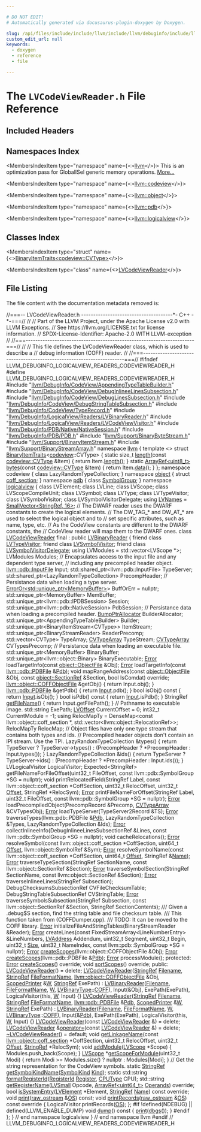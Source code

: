 ```yaml
---

# DO NOT EDIT!
# Automatically generated via docusaurus-plugin-doxygen by Doxygen.

slug: /api/files/include/include/llvm/include/llvm/debuginfo/include/llvm/debuginfo/logicalview/include/llvm/debuginfo/logicalview/readers/lvcodeviewreader-h
custom_edit_url: null
keywords:
  - doxygen
  - reference
  - file

---
```





# The `LVCodeViewReader.h` File Reference

<DoxygenPage pluginConfig={pluginConfig}>



## Included Headers

<IncludesList>
<IncludesListItem
  filePath="llvm/DebugInfo/CodeView/AppendingTypeTableBuilder.h"
  permalink="/docs/api/files/include/include/llvm/include/llvm/debuginfo/include/llvm/debuginfo/codeview/appendingtypetablebuilder-h"
  isLocal="true" />
<IncludesListItem
  filePath="llvm/DebugInfo/CodeView/DebugInlineeLinesSubsection.h"
  permalink="/docs/api/files/include/include/llvm/include/llvm/debuginfo/include/llvm/debuginfo/codeview/debuginlineelinessubsection-h"
  isLocal="true" />
<IncludesListItem
  filePath="llvm/DebugInfo/CodeView/DebugLinesSubsection.h"
  permalink="/docs/api/files/include/include/llvm/include/llvm/debuginfo/include/llvm/debuginfo/codeview/debuglinessubsection-h"
  isLocal="true" />
<IncludesListItem
  filePath="llvm/DebugInfo/CodeView/DebugStringTableSubsection.h"
  permalink="/docs/api/files/include/include/llvm/include/llvm/debuginfo/include/llvm/debuginfo/codeview/debugstringtablesubsection-h"
  isLocal="true" />
<IncludesListItem
  filePath="llvm/DebugInfo/CodeView/TypeRecord.h"
  permalink="/docs/api/files/include/include/llvm/include/llvm/debuginfo/include/llvm/debuginfo/codeview/typerecord-h"
  isLocal="true" />
<IncludesListItem
  filePath="llvm/DebugInfo/LogicalView/Readers/LVBinaryReader.h"
  permalink="/docs/api/files/include/include/llvm/include/llvm/debuginfo/include/llvm/debuginfo/logicalview/include/llvm/debuginfo/logicalview/readers/lvbinaryreader-h"
  isLocal="true" />
<IncludesListItem
  filePath="llvm/DebugInfo/LogicalView/Readers/LVCodeViewVisitor.h"
  permalink="/docs/api/files/include/include/llvm/include/llvm/debuginfo/include/llvm/debuginfo/logicalview/include/llvm/debuginfo/logicalview/readers/lvcodeviewvisitor-h"
  isLocal="true" />
<IncludesListItem
  filePath="llvm/DebugInfo/PDB/Native/NativeSession.h"
  permalink="/docs/api/files/include/include/llvm/include/llvm/debuginfo/include/llvm/debuginfo/pdb/include/llvm/debuginfo/pdb/native/nativesession-h"
  isLocal="true" />
<IncludesListItem
  filePath="llvm/DebugInfo/PDB/PDB.h"
  permalink="/docs/api/files/include/include/llvm/include/llvm/debuginfo/include/llvm/debuginfo/pdb/pdb-h"
  isLocal="true" />
<IncludesListItem
  filePath="llvm/Support/BinaryByteStream.h"
  permalink="/docs/api/files/include/include/llvm/include/llvm/support/binarybytestream-h"
  isLocal="true" />
<IncludesListItem
  filePath="llvm/Support/BinaryItemStream.h"
  permalink="/docs/api/files/include/include/llvm/include/llvm/support/binaryitemstream-h"
  isLocal="true" />
<IncludesListItem
  filePath="llvm/Support/BinaryStreamArray.h"
  permalink="/docs/api/files/include/include/llvm/include/llvm/support/binarystreamarray-h"
  isLocal="true" />
</IncludesList>

## Namespaces Index

<MembersIndex>

<MembersIndexItem
  type="namespace"
  name={<><a href="/docs/api/namespaces/llvm">llvm</a></>}>
This is an optimization pass for GlobalISel generic memory operations. <a href="/docs/api/namespaces/llvm/#details">More...</a>
</MembersIndexItem>

<MembersIndexItem
  type="namespace"
  name={<><a href="/docs/api/namespaces/llvm/codeview">llvm::codeview</a></>}>
</MembersIndexItem>

<MembersIndexItem
  type="namespace"
  name={<><a href="/docs/api/namespaces/llvm/object">llvm::object</a></>}>
</MembersIndexItem>

<MembersIndexItem
  type="namespace"
  name={<><a href="/docs/api/namespaces/llvm/pdb">llvm::pdb</a></>}>
</MembersIndexItem>

<MembersIndexItem
  type="namespace"
  name={<><a href="/docs/api/namespaces/llvm/logicalview">llvm::logicalview</a></>}>
</MembersIndexItem>

</MembersIndex>

## Classes Index

<MembersIndex>

<MembersIndexItem
  type="struct"
  name={<><a href="/docs/api/structs/llvm/binaryitemtraits-f4d38101d84063f5b9778260a2f72c51">BinaryItemTraits&lt;codeview::CVType&gt;</a></>}>
</MembersIndexItem>

<MembersIndexItem
  type="class"
  name={<><a href="/docs/api/classes/llvm/logicalview/lvcodeviewreader">LVCodeViewReader</a></>}>
</MembersIndexItem>

</MembersIndex>


## File Listing

The file content with the documentation metadata removed is:

<ProgramListing>

<Link id="l00001" /><CodeLine lineNumber="1"><Highlight kind="comment">//===-- LVCodeViewReader.h --------------------------------------&#42;- C++ -&#42;-===//</Highlight><Highlight kind="normal"></Highlight></CodeLine>
<Link id="l00002" /><CodeLine lineNumber="2"><Highlight kind="normal"></Highlight><Highlight kind="comment">//</Highlight><Highlight kind="normal"></Highlight></CodeLine>
<Link id="l00003" /><CodeLine lineNumber="3"><Highlight kind="normal"></Highlight><Highlight kind="comment">// Part of the LLVM Project, under the Apache License v2.0 with LLVM Exceptions.</Highlight><Highlight kind="normal"></Highlight></CodeLine>
<Link id="l00004" /><CodeLine lineNumber="4"><Highlight kind="normal"></Highlight><Highlight kind="comment">// See https://llvm.org/LICENSE.txt for license information.</Highlight><Highlight kind="normal"></Highlight></CodeLine>
<Link id="l00005" /><CodeLine lineNumber="5"><Highlight kind="normal"></Highlight><Highlight kind="comment">// SPDX-License-Identifier: Apache-2.0 WITH LLVM-exception</Highlight><Highlight kind="normal"></Highlight></CodeLine>
<Link id="l00006" /><CodeLine lineNumber="6"><Highlight kind="normal"></Highlight><Highlight kind="comment">//</Highlight><Highlight kind="normal"></Highlight></CodeLine>
<Link id="l00007" /><CodeLine lineNumber="7"><Highlight kind="normal"></Highlight><Highlight kind="comment">//===----------------------------------------------------------------------===//</Highlight><Highlight kind="normal"></Highlight></CodeLine>
<Link id="l00008" /><CodeLine lineNumber="8"><Highlight kind="normal"></Highlight><Highlight kind="comment">//</Highlight><Highlight kind="normal"></Highlight></CodeLine>
<Link id="l00009" /><CodeLine lineNumber="9"><Highlight kind="normal"></Highlight><Highlight kind="comment">// This file defines the LVCodeViewReader class, which is used to describe a</Highlight><Highlight kind="normal"></Highlight></CodeLine>
<Link id="l00010" /><CodeLine lineNumber="10"><Highlight kind="normal"></Highlight><Highlight kind="comment">// debug information (COFF) reader.</Highlight><Highlight kind="normal"></Highlight></CodeLine>
<Link id="l00011" /><CodeLine lineNumber="11"><Highlight kind="normal"></Highlight><Highlight kind="comment">//</Highlight><Highlight kind="normal"></Highlight></CodeLine>
<Link id="l00012" /><CodeLine lineNumber="12"><Highlight kind="normal"></Highlight><Highlight kind="comment">//===----------------------------------------------------------------------===//</Highlight><Highlight kind="normal"></Highlight></CodeLine>
<Link id="l00013" /><CodeLine lineNumber="13"><Highlight kind="normal"></Highlight></CodeLine>
<Link id="l00014" /><CodeLine lineNumber="14"><Highlight kind="normal"></Highlight><Highlight kind="preprocessor">#ifndef LLVM&#95;DEBUGINFO&#95;LOGICALVIEW&#95;READERS&#95;CODEVIEWREADER&#95;H</Highlight><Highlight kind="normal"></Highlight></CodeLine>
<Link id="l00015" /><CodeLine lineNumber="15"><Highlight kind="normal"></Highlight><Highlight kind="preprocessor">#define LLVM&#95;DEBUGINFO&#95;LOGICALVIEW&#95;READERS&#95;CODEVIEWREADER&#95;H</Highlight><Highlight kind="normal"></Highlight></CodeLine>
<Link id="l00016" /><CodeLine lineNumber="16"><Highlight kind="normal"></Highlight></CodeLine>
<Link id="l00017" /><CodeLine lineNumber="17"><Highlight kind="normal"></Highlight><Highlight kind="preprocessor">#include &quot;<a href="/docs/api/files/include/include/llvm/include/llvm/debuginfo/include/llvm/debuginfo/codeview/appendingtypetablebuilder-h">llvm/DebugInfo/CodeView/AppendingTypeTableBuilder.h</a>&quot;</Highlight><Highlight kind="normal"></Highlight></CodeLine>
<Link id="l00018" /><CodeLine lineNumber="18"><Highlight kind="normal"></Highlight><Highlight kind="preprocessor">#include &quot;<a href="/docs/api/files/include/include/llvm/include/llvm/debuginfo/include/llvm/debuginfo/codeview/debuginlineelinessubsection-h">llvm/DebugInfo/CodeView/DebugInlineeLinesSubsection.h</a>&quot;</Highlight><Highlight kind="normal"></Highlight></CodeLine>
<Link id="l00019" /><CodeLine lineNumber="19"><Highlight kind="normal"></Highlight><Highlight kind="preprocessor">#include &quot;<a href="/docs/api/files/include/include/llvm/include/llvm/debuginfo/include/llvm/debuginfo/codeview/debuglinessubsection-h">llvm/DebugInfo/CodeView/DebugLinesSubsection.h</a>&quot;</Highlight><Highlight kind="normal"></Highlight></CodeLine>
<Link id="l00020" /><CodeLine lineNumber="20"><Highlight kind="normal"></Highlight><Highlight kind="preprocessor">#include &quot;<a href="/docs/api/files/include/include/llvm/include/llvm/debuginfo/include/llvm/debuginfo/codeview/debugstringtablesubsection-h">llvm/DebugInfo/CodeView/DebugStringTableSubsection.h</a>&quot;</Highlight><Highlight kind="normal"></Highlight></CodeLine>
<Link id="l00021" /><CodeLine lineNumber="21"><Highlight kind="normal"></Highlight><Highlight kind="preprocessor">#include &quot;<a href="/docs/api/files/include/include/llvm/include/llvm/debuginfo/include/llvm/debuginfo/codeview/typerecord-h">llvm/DebugInfo/CodeView/TypeRecord.h</a>&quot;</Highlight><Highlight kind="normal"></Highlight></CodeLine>
<Link id="l00022" /><CodeLine lineNumber="22"><Highlight kind="normal"></Highlight><Highlight kind="preprocessor">#include &quot;<a href="/docs/api/files/include/include/llvm/include/llvm/debuginfo/include/llvm/debuginfo/logicalview/include/llvm/debuginfo/logicalview/readers/lvbinaryreader-h">llvm/DebugInfo/LogicalView/Readers/LVBinaryReader.h</a>&quot;</Highlight><Highlight kind="normal"></Highlight></CodeLine>
<Link id="l00023" /><CodeLine lineNumber="23"><Highlight kind="normal"></Highlight><Highlight kind="preprocessor">#include &quot;<a href="/docs/api/files/include/include/llvm/include/llvm/debuginfo/include/llvm/debuginfo/logicalview/include/llvm/debuginfo/logicalview/readers/lvcodeviewvisitor-h">llvm/DebugInfo/LogicalView/Readers/LVCodeViewVisitor.h</a>&quot;</Highlight><Highlight kind="normal"></Highlight></CodeLine>
<Link id="l00024" /><CodeLine lineNumber="24"><Highlight kind="normal"></Highlight><Highlight kind="preprocessor">#include &quot;<a href="/docs/api/files/include/include/llvm/include/llvm/debuginfo/include/llvm/debuginfo/pdb/include/llvm/debuginfo/pdb/native/nativesession-h">llvm/DebugInfo/PDB/Native/NativeSession.h</a>&quot;</Highlight><Highlight kind="normal"></Highlight></CodeLine>
<Link id="l00025" /><CodeLine lineNumber="25"><Highlight kind="normal"></Highlight><Highlight kind="preprocessor">#include &quot;<a href="/docs/api/files/include/include/llvm/include/llvm/debuginfo/include/llvm/debuginfo/pdb/pdb-h">llvm/DebugInfo/PDB/PDB.h</a>&quot;</Highlight><Highlight kind="normal"></Highlight></CodeLine>
<Link id="l00026" /><CodeLine lineNumber="26"><Highlight kind="normal"></Highlight><Highlight kind="preprocessor">#include &quot;<a href="/docs/api/files/include/include/llvm/include/llvm/support/binarybytestream-h">llvm/Support/BinaryByteStream.h</a>&quot;</Highlight><Highlight kind="normal"></Highlight></CodeLine>
<Link id="l00027" /><CodeLine lineNumber="27"><Highlight kind="normal"></Highlight><Highlight kind="preprocessor">#include &quot;<a href="/docs/api/files/include/include/llvm/include/llvm/support/binaryitemstream-h">llvm/Support/BinaryItemStream.h</a>&quot;</Highlight><Highlight kind="normal"></Highlight></CodeLine>
<Link id="l00028" /><CodeLine lineNumber="28"><Highlight kind="normal"></Highlight><Highlight kind="preprocessor">#include &quot;<a href="/docs/api/files/include/include/llvm/include/llvm/support/binarystreamarray-h">llvm/Support/BinaryStreamArray.h</a>&quot;</Highlight><Highlight kind="normal"></Highlight></CodeLine>
<Link id="l00029" /><CodeLine lineNumber="29"><Highlight kind="normal"></Highlight></CodeLine>
<Link id="l00030" /><CodeLine lineNumber="30"><Highlight kind="normal"></Highlight><Highlight kind="keyword">namespace </Highlight><Highlight kind="normal"><a href="/docs/api/namespaces/llvm">llvm</a> &#123;</Highlight></CodeLine>
<Link id="l00031" /><CodeLine lineNumber="31" lineLink="/docs/api/structs/llvm/binaryitemtraits-f4d38101d84063f5b9778260a2f72c51"><Highlight kind="normal"></Highlight><Highlight kind="keyword">template</Highlight><Highlight kind="normal"> &lt;&gt; </Highlight><Highlight kind="keyword">struct </Highlight><Highlight kind="normal"><a href="/docs/api/structs/llvm/binaryitemtraits">BinaryItemTraits</a>&lt;<a href="/docs/api/namespaces/llvm/codeview">codeview</a>::CVType&gt; &#123;</Highlight></CodeLine>
<Link id="l00032" /><CodeLine lineNumber="32" lineLink="/docs/api/structs/llvm/binaryitemtraits-f4d38101d84063f5b9778260a2f72c51/#a0e6dd3641fdd0270f27a23afaa978e2e"><Highlight kind="normal">  </Highlight><Highlight kind="keyword">static</Highlight><Highlight kind="normal"> </Highlight><Highlight kind="keywordtype">size&#95;t</Highlight><Highlight kind="normal"> <a href="/docs/api/structs/llvm/binaryitemtraits-f4d38101d84063f5b9778260a2f72c51/#a0e6dd3641fdd0270f27a23afaa978e2e">length</a>(</Highlight><Highlight kind="keyword">const</Highlight><Highlight kind="normal"> <a href="/docs/api/namespaces/llvm/codeview/#a238eda31f74c0f0f3224f71b50b7d165">codeview::CVType</a> &amp;Item) &#123; </Highlight><Highlight kind="keywordflow">return</Highlight><Highlight kind="normal"> Item.<a href="/docs/api/classes/llvm/codeview/cvrecord/#ad2287d2f898bae38b5295534990e6856">length</a>(); &#125;</Highlight></CodeLine>
<Link id="l00033" /><CodeLine lineNumber="33" lineLink="/docs/api/structs/llvm/binaryitemtraits-f4d38101d84063f5b9778260a2f72c51/#aeb1f51e600c24ddc5dcab63bae1e2ae6"><Highlight kind="normal">  </Highlight><Highlight kind="keyword">static</Highlight><Highlight kind="normal"> <a href="/docs/api/classes/llvm/arrayref">ArrayRef&lt;uint8&#95;t&gt;</a> <a href="/docs/api/structs/llvm/binaryitemtraits-f4d38101d84063f5b9778260a2f72c51/#aeb1f51e600c24ddc5dcab63bae1e2ae6">bytes</a>(</Highlight><Highlight kind="keyword">const</Highlight><Highlight kind="normal"> <a href="/docs/api/namespaces/llvm/codeview/#a238eda31f74c0f0f3224f71b50b7d165">codeview::CVType</a> &amp;Item) &#123;</Highlight></CodeLine>
<Link id="l00034" /><CodeLine lineNumber="34"><Highlight kind="normal">    </Highlight><Highlight kind="keywordflow">return</Highlight><Highlight kind="normal"> Item.<a href="/docs/api/classes/llvm/codeview/cvrecord/#aa5ac0ccd261c6bd6e07e1b288952fe33">data</a>();</Highlight></CodeLine>
<Link id="l00035" /><CodeLine lineNumber="35"><Highlight kind="normal">  &#125;</Highlight></CodeLine>
<Link id="l00036" /><CodeLine lineNumber="36"><Highlight kind="normal">&#125;;</Highlight></CodeLine>
<Link id="l00037" /><CodeLine lineNumber="37"><Highlight kind="normal"></Highlight></CodeLine>
<Link id="l00038" /><CodeLine lineNumber="38"><Highlight kind="normal"></Highlight><Highlight kind="keyword">namespace </Highlight><Highlight kind="normal">codeview &#123;</Highlight></CodeLine>
<Link id="l00039" /><CodeLine lineNumber="39"><Highlight kind="normal"></Highlight><Highlight kind="keyword">class </Highlight><Highlight kind="normal">LazyRandomTypeCollection;</Highlight></CodeLine>
<Link id="l00040" /><CodeLine lineNumber="40"><Highlight kind="normal">&#125;</Highlight></CodeLine>
<Link id="l00041" /><CodeLine lineNumber="41"><Highlight kind="normal"></Highlight><Highlight kind="keyword">namespace </Highlight><Highlight kind="normal"><a href="/docs/api/namespaces/llvm/object">object</a> &#123;</Highlight></CodeLine>
<Link id="l00042" /><CodeLine lineNumber="42"><Highlight kind="normal"></Highlight><Highlight kind="keyword">struct </Highlight><Highlight kind="normal"><a href="/docs/api/structs/llvm/object/coff-section">coff&#95;section</a>;</Highlight></CodeLine>
<Link id="l00043" /><CodeLine lineNumber="43"><Highlight kind="normal">&#125;</Highlight></CodeLine>
<Link id="l00044" /><CodeLine lineNumber="44" lineLink="/docs/api/namespaces/llvm/pdb"><Highlight kind="normal"></Highlight><Highlight kind="keyword">namespace </Highlight><Highlight kind="normal"><a href="/docs/api/namespaces/llvm/pdb">pdb</a> &#123;</Highlight></CodeLine>
<Link id="l00045" /><CodeLine lineNumber="45"><Highlight kind="normal"></Highlight><Highlight kind="keyword">class </Highlight><Highlight kind="normal"><a href="/docs/api/classes/llvm/pdb/symbolgroup">SymbolGroup</a>;</Highlight></CodeLine>
<Link id="l00046" /><CodeLine lineNumber="46"><Highlight kind="normal">&#125;</Highlight></CodeLine>
<Link id="l00047" /><CodeLine lineNumber="47"><Highlight kind="normal"></Highlight><Highlight kind="keyword">namespace </Highlight><Highlight kind="normal"><a href="/docs/api/namespaces/llvm/logicalview">logicalview</a> &#123;</Highlight></CodeLine>
<Link id="l00048" /><CodeLine lineNumber="48"><Highlight kind="normal"></Highlight></CodeLine>
<Link id="l00049" /><CodeLine lineNumber="49"><Highlight kind="normal"></Highlight><Highlight kind="keyword">class </Highlight><Highlight kind="normal">LVElement;</Highlight></CodeLine>
<Link id="l00050" /><CodeLine lineNumber="50"><Highlight kind="normal"></Highlight><Highlight kind="keyword">class </Highlight><Highlight kind="normal">LVLine;</Highlight></CodeLine>
<Link id="l00051" /><CodeLine lineNumber="51"><Highlight kind="normal"></Highlight><Highlight kind="keyword">class </Highlight><Highlight kind="normal">LVScope;</Highlight></CodeLine>
<Link id="l00052" /><CodeLine lineNumber="52"><Highlight kind="normal"></Highlight><Highlight kind="keyword">class </Highlight><Highlight kind="normal">LVScopeCompileUnit;</Highlight></CodeLine>
<Link id="l00053" /><CodeLine lineNumber="53"><Highlight kind="normal"></Highlight><Highlight kind="keyword">class </Highlight><Highlight kind="normal">LVSymbol;</Highlight></CodeLine>
<Link id="l00054" /><CodeLine lineNumber="54"><Highlight kind="normal"></Highlight><Highlight kind="keyword">class </Highlight><Highlight kind="normal">LVType;</Highlight></CodeLine>
<Link id="l00055" /><CodeLine lineNumber="55"><Highlight kind="normal"></Highlight><Highlight kind="keyword">class </Highlight><Highlight kind="normal">LVTypeVisitor;</Highlight></CodeLine>
<Link id="l00056" /><CodeLine lineNumber="56"><Highlight kind="normal"></Highlight><Highlight kind="keyword">class </Highlight><Highlight kind="normal">LVSymbolVisitor;</Highlight></CodeLine>
<Link id="l00057" /><CodeLine lineNumber="57"><Highlight kind="normal"></Highlight><Highlight kind="keyword">class </Highlight><Highlight kind="normal">LVSymbolVisitorDelegate;</Highlight></CodeLine>
<Link id="l00058" /><CodeLine lineNumber="58"><Highlight kind="normal"></Highlight></CodeLine>
<Link id="l00059" /><CodeLine lineNumber="59" lineLink="/docs/api/namespaces/llvm/logicalview/#a68a086feffa8cfe53b31c6e7ec037727"><Highlight kind="normal"></Highlight><Highlight kind="keyword">using </Highlight><Highlight kind="normal"><a href="/docs/api/namespaces/llvm/logicalview/#a68a086feffa8cfe53b31c6e7ec037727">LVNames</a> = <a href="/docs/api/classes/llvm/smallvector">SmallVector&lt;StringRef, 16&gt;</a>;</Highlight></CodeLine>
<Link id="l00060" /><CodeLine lineNumber="60"><Highlight kind="normal"></Highlight></CodeLine>
<Link id="l00061" /><CodeLine lineNumber="61"><Highlight kind="normal"></Highlight><Highlight kind="comment">// The DWARF reader uses the DWARF constants to create the logical elements.</Highlight><Highlight kind="normal"></Highlight></CodeLine>
<Link id="l00062" /><CodeLine lineNumber="62"><Highlight kind="normal"></Highlight><Highlight kind="comment">// The DW&#95;TAG&#95;&#42; and DW&#95;AT&#95;&#42; are used to select the logical object and to</Highlight><Highlight kind="normal"></Highlight></CodeLine>
<Link id="l00063" /><CodeLine lineNumber="63"><Highlight kind="normal"></Highlight><Highlight kind="comment">// set specific attributes, such as name, type, etc.</Highlight><Highlight kind="normal"></Highlight></CodeLine>
<Link id="l00064" /><CodeLine lineNumber="64"><Highlight kind="normal"></Highlight><Highlight kind="comment">// As the CodeView constants are different to the DWARF constants, the</Highlight><Highlight kind="normal"></Highlight></CodeLine>
<Link id="l00065" /><CodeLine lineNumber="65"><Highlight kind="normal"></Highlight><Highlight kind="comment">// CodeView reader will map them to the DWARF ones.</Highlight><Highlight kind="normal"></Highlight></CodeLine>
<Link id="l00066" /><CodeLine lineNumber="66"><Highlight kind="normal"></Highlight></CodeLine>
<Link id="l00067" /><CodeLine lineNumber="67" lineLink="/docs/api/classes/llvm/logicalview/lvcodeviewreader"><Highlight kind="normal"></Highlight><Highlight kind="keyword">class </Highlight><Highlight kind="normal"><a href="/docs/api/classes/llvm/logicalview/lvcodeviewreader/#a23b37c97171aa3bea064f4f767121f75">LVCodeViewReader</a> final : </Highlight><Highlight kind="keyword">public</Highlight><Highlight kind="normal"> <a href="/docs/api/classes/llvm/logicalview/lvbinaryreader/#a77d562b41fb3c6d478f38b73cfa44ab3">LVBinaryReader</a> &#123;</Highlight></CodeLine>
<Link id="l00068" /><CodeLine lineNumber="68" lineLink="/docs/api/classes/llvm/logicalview/lvcodeviewreader/#a709b10becad709f13dc39cc2ce45770a"><Highlight kind="normal">  </Highlight><Highlight kind="keyword">friend</Highlight><Highlight kind="normal"> </Highlight><Highlight kind="keyword">class </Highlight><Highlight kind="normal"><a href="/docs/api/classes/llvm/logicalview/lvcodeviewreader/#a709b10becad709f13dc39cc2ce45770a">LVTypeVisitor</a>;</Highlight></CodeLine>
<Link id="l00069" /><CodeLine lineNumber="69" lineLink="/docs/api/classes/llvm/logicalview/lvcodeviewreader/#abdc853f3c302ada78aac525c62bca387"><Highlight kind="normal">  </Highlight><Highlight kind="keyword">friend</Highlight><Highlight kind="normal"> </Highlight><Highlight kind="keyword">class </Highlight><Highlight kind="normal"><a href="/docs/api/classes/llvm/logicalview/lvcodeviewreader/#abdc853f3c302ada78aac525c62bca387">LVSymbolVisitor</a>;</Highlight></CodeLine>
<Link id="l00070" /><CodeLine lineNumber="70" lineLink="/docs/api/classes/llvm/logicalview/lvcodeviewreader/#ae1c0f7389f62dde9b3a06576fb47b5f6"><Highlight kind="normal">  </Highlight><Highlight kind="keyword">friend</Highlight><Highlight kind="normal"> </Highlight><Highlight kind="keyword">class </Highlight><Highlight kind="normal"><a href="/docs/api/classes/llvm/logicalview/lvcodeviewreader/#ae1c0f7389f62dde9b3a06576fb47b5f6">LVSymbolVisitorDelegate</a>;</Highlight></CodeLine>
<Link id="l00071" /><CodeLine lineNumber="71"><Highlight kind="normal"></Highlight></CodeLine>
<Link id="l00072" /><CodeLine lineNumber="72"><Highlight kind="normal">  </Highlight><Highlight kind="keyword">using </Highlight><Highlight kind="normal">LVModules = std::vector&lt;LVScope &#42;&gt;;</Highlight></CodeLine>
<Link id="l00073" /><CodeLine lineNumber="73"><Highlight kind="normal">  LVModules Modules;</Highlight></CodeLine>
<Link id="l00074" /><CodeLine lineNumber="74"><Highlight kind="normal"></Highlight></CodeLine>
<Link id="l00075" /><CodeLine lineNumber="75"><Highlight kind="normal">  </Highlight><Highlight kind="comment">// Encapsulates access to the input file and any dependent type server,</Highlight><Highlight kind="normal"></Highlight></CodeLine>
<Link id="l00076" /><CodeLine lineNumber="76"><Highlight kind="normal">  </Highlight><Highlight kind="comment">// including any precompiled header object.</Highlight><Highlight kind="normal"></Highlight></CodeLine>
<Link id="l00077" /><CodeLine lineNumber="77"><Highlight kind="normal">  <a href="/docs/api/classes/llvm/pdb/inputfile">llvm::pdb::InputFile</a> Input;</Highlight></CodeLine>
<Link id="l00078" /><CodeLine lineNumber="78"><Highlight kind="normal">  std::shared&#95;ptr&lt;llvm::pdb::InputFile&gt; TypeServer;</Highlight></CodeLine>
<Link id="l00079" /><CodeLine lineNumber="79"><Highlight kind="normal">  std::shared&#95;ptr&lt;LazyRandomTypeCollection&gt; PrecompHeader;</Highlight></CodeLine>
<Link id="l00080" /><CodeLine lineNumber="80"><Highlight kind="normal"></Highlight></CodeLine>
<Link id="l00081" /><CodeLine lineNumber="81"><Highlight kind="normal">  </Highlight><Highlight kind="comment">// Persistance data when loading a type server.</Highlight><Highlight kind="normal"></Highlight></CodeLine>
<Link id="l00082" /><CodeLine lineNumber="82"><Highlight kind="normal">  <a href="/docs/api/classes/llvm/erroror">ErrorOr&lt;std::unique&#95;ptr&lt;MemoryBuffer&gt;</a>&gt; BuffOrErr = </Highlight><Highlight kind="keyword">nullptr</Highlight><Highlight kind="normal">;</Highlight></CodeLine>
<Link id="l00083" /><CodeLine lineNumber="83"><Highlight kind="normal">  std::unique&#95;ptr&lt;MemoryBuffer&gt; MemBuffer;</Highlight></CodeLine>
<Link id="l00084" /><CodeLine lineNumber="84"><Highlight kind="normal">  std::unique&#95;ptr&lt;llvm::pdb::IPDBSession&gt; Session;</Highlight></CodeLine>
<Link id="l00085" /><CodeLine lineNumber="85"><Highlight kind="normal">  std::unique&#95;ptr&lt;llvm::pdb::NativeSession&gt; PdbSession;</Highlight></CodeLine>
<Link id="l00086" /><CodeLine lineNumber="86"><Highlight kind="normal"></Highlight></CodeLine>
<Link id="l00087" /><CodeLine lineNumber="87"><Highlight kind="normal">  </Highlight><Highlight kind="comment">// Persistance data when loading a precompiled header.</Highlight><Highlight kind="normal"></Highlight></CodeLine>
<Link id="l00088" /><CodeLine lineNumber="88"><Highlight kind="normal">  <a href="/docs/api/namespaces/llvm/#a8e612822d4ba7bb36c9c79582a567108">BumpPtrAllocator</a> BuilderAllocator;</Highlight></CodeLine>
<Link id="l00089" /><CodeLine lineNumber="89"><Highlight kind="normal">  std::unique&#95;ptr&lt;AppendingTypeTableBuilder&gt; Builder;</Highlight></CodeLine>
<Link id="l00090" /><CodeLine lineNumber="90"><Highlight kind="normal">  std::unique&#95;ptr&lt;BinaryItemStream&lt;CVType&gt;&gt; ItemStream;</Highlight></CodeLine>
<Link id="l00091" /><CodeLine lineNumber="91"><Highlight kind="normal">  std::unique&#95;ptr&lt;BinaryStreamReader&gt; ReaderPrecomp;</Highlight></CodeLine>
<Link id="l00092" /><CodeLine lineNumber="92"><Highlight kind="normal">  std::vector&lt;CVType&gt; TypeArray;</Highlight></CodeLine>
<Link id="l00093" /><CodeLine lineNumber="93"><Highlight kind="normal">  <a href="/docs/api/namespaces/llvm/codeview/#a3b5a871028c3a00c356376368d4d57d9">CVTypeArray</a> TypeStream;</Highlight></CodeLine>
<Link id="l00094" /><CodeLine lineNumber="94"><Highlight kind="normal">  <a href="/docs/api/namespaces/llvm/codeview/#a3b5a871028c3a00c356376368d4d57d9">CVTypeArray</a> CVTypesPrecomp;</Highlight></CodeLine>
<Link id="l00095" /><CodeLine lineNumber="95"><Highlight kind="normal"></Highlight></CodeLine>
<Link id="l00096" /><CodeLine lineNumber="96"><Highlight kind="normal">  </Highlight><Highlight kind="comment">// Persistance data when loading an executable file.</Highlight><Highlight kind="normal"></Highlight></CodeLine>
<Link id="l00097" /><CodeLine lineNumber="97"><Highlight kind="normal">  std::unique&#95;ptr&lt;MemoryBuffer&gt; BinaryBuffer;</Highlight></CodeLine>
<Link id="l00098" /><CodeLine lineNumber="98"><Highlight kind="normal">  std::unique&#95;ptr&lt;llvm::object::Binary&gt; BinaryExecutable;</Highlight></CodeLine>
<Link id="l00099" /><CodeLine lineNumber="99"><Highlight kind="normal"></Highlight></CodeLine>
<Link id="l00100" /><CodeLine lineNumber="100"><Highlight kind="normal">  <a href="/docs/api/classes/llvm/error">Error</a> loadTargetInfo(</Highlight><Highlight kind="keyword">const</Highlight><Highlight kind="normal"> <a href="/docs/api/classes/llvm/object/objectfile">object::ObjectFile</a> &amp;Obj);</Highlight></CodeLine>
<Link id="l00101" /><CodeLine lineNumber="101"><Highlight kind="normal">  <a href="/docs/api/classes/llvm/error">Error</a> loadTargetInfo(</Highlight><Highlight kind="keyword">const</Highlight><Highlight kind="normal"> <a href="/docs/api/classes/llvm/pdb/pdbfile">llvm::pdb::PDBFile</a> &amp;<a href="/docs/api/namespaces/llvm/codeview/#af483a6f5695bfa37be36c56ad2f175b6ab693cea68a050d89a00c376652df1c5e">Pdb</a>);</Highlight></CodeLine>
<Link id="l00102" /><CodeLine lineNumber="102"><Highlight kind="normal"></Highlight></CodeLine>
<Link id="l00103" /><CodeLine lineNumber="103"><Highlight kind="normal">  </Highlight><Highlight kind="keywordtype">void</Highlight><Highlight kind="normal"> mapRangeAddress(</Highlight><Highlight kind="keyword">const</Highlight><Highlight kind="normal"> <a href="/docs/api/classes/llvm/object/objectfile">object::ObjectFile</a> &amp;Obj,</Highlight></CodeLine>
<Link id="l00104" /><CodeLine lineNumber="104"><Highlight kind="normal">                       </Highlight><Highlight kind="keyword">const</Highlight><Highlight kind="normal"> <a href="/docs/api/classes/llvm/object/sectionref">object::SectionRef</a> &amp;Section,</Highlight></CodeLine>
<Link id="l00105" /><CodeLine lineNumber="105"><Highlight kind="normal">                       </Highlight><Highlight kind="keywordtype">bool</Highlight><Highlight kind="normal"> IsComdat) </Highlight><Highlight kind="keyword">override</Highlight><Highlight kind="normal">;</Highlight></CodeLine>
<Link id="l00106" /><CodeLine lineNumber="106"><Highlight kind="normal"></Highlight></CodeLine>
<Link id="l00107" /><CodeLine lineNumber="107"><Highlight kind="normal">  <a href="/docs/api/classes/llvm/object/coffobjectfile">llvm::object::COFFObjectFile</a> &amp;getObj() &#123; </Highlight><Highlight kind="keywordflow">return</Highlight><Highlight kind="normal"> Input.obj(); &#125;</Highlight></CodeLine>
<Link id="l00108" /><CodeLine lineNumber="108"><Highlight kind="normal">  <a href="/docs/api/classes/llvm/pdb/pdbfile">llvm::pdb::PDBFile</a> &amp;getPdb() &#123; </Highlight><Highlight kind="keywordflow">return</Highlight><Highlight kind="normal"> <a href="/docs/api/classes/input">Input</a>.pdb(); &#125;</Highlight></CodeLine>
<Link id="l00109" /><CodeLine lineNumber="109"><Highlight kind="normal">  </Highlight><Highlight kind="keywordtype">bool</Highlight><Highlight kind="normal"> isObj()</Highlight><Highlight kind="keyword"> const </Highlight><Highlight kind="normal">&#123; </Highlight><Highlight kind="keywordflow">return</Highlight><Highlight kind="normal"> <a href="/docs/api/classes/input">Input</a>.isObj(); &#125;</Highlight></CodeLine>
<Link id="l00110" /><CodeLine lineNumber="110"><Highlight kind="normal">  </Highlight><Highlight kind="keywordtype">bool</Highlight><Highlight kind="normal"> isPdb()</Highlight><Highlight kind="keyword"> const </Highlight><Highlight kind="normal">&#123; </Highlight><Highlight kind="keywordflow">return</Highlight><Highlight kind="normal"> <a href="/docs/api/classes/input">Input</a>.isPdb(); &#125;</Highlight></CodeLine>
<Link id="l00111" /><CodeLine lineNumber="111"><Highlight kind="normal">  StringRef <a href="/docs/api/files/lib/lib/objectyaml/codeviewyamldebugsections-cpp/#a7a04a5d6f4e7be81af7a33aa3ba25a5e">getFileName</a>() &#123; </Highlight><Highlight kind="keywordflow">return</Highlight><Highlight kind="normal"> Input.getFilePath(); &#125;</Highlight></CodeLine>
<Link id="l00112" /><CodeLine lineNumber="112"><Highlight kind="normal"></Highlight></CodeLine>
<Link id="l00113" /><CodeLine lineNumber="113"><Highlight kind="normal">  </Highlight><Highlight kind="comment">// Pathname to executable image.</Highlight><Highlight kind="normal"></Highlight></CodeLine>
<Link id="l00114" /><CodeLine lineNumber="114"><Highlight kind="normal">  std::string ExePath;</Highlight></CodeLine>
<Link id="l00115" /><CodeLine lineNumber="115"><Highlight kind="normal"></Highlight></CodeLine>
<Link id="l00116" /><CodeLine lineNumber="116"><Highlight kind="normal">  <a href="/docs/api/namespaces/llvm/logicalview/#a1ca9dca8309d4665c7172a966c3223c3">LVOffset</a> CurrentOffset = 0;</Highlight></CodeLine>
<Link id="l00117" /><CodeLine lineNumber="117"><Highlight kind="normal">  int32&#95;t CurrentModule = -1;</Highlight></CodeLine>
<Link id="l00118" /><CodeLine lineNumber="118"><Highlight kind="normal"></Highlight></CodeLine>
<Link id="l00119" /><CodeLine lineNumber="119"><Highlight kind="normal">  </Highlight><Highlight kind="keyword">using </Highlight><Highlight kind="normal">RelocMapTy = DenseMap&lt;</Highlight><Highlight kind="keyword">const</Highlight><Highlight kind="normal"> llvm::object::coff&#95;section &#42;,</Highlight></CodeLine>
<Link id="l00120" /><CodeLine lineNumber="120"><Highlight kind="normal">                              std::vector&lt;llvm::object::RelocationRef&gt;&gt;;</Highlight></CodeLine>
<Link id="l00121" /><CodeLine lineNumber="121"><Highlight kind="normal">  RelocMapTy RelocMap;</Highlight></CodeLine>
<Link id="l00122" /><CodeLine lineNumber="122"><Highlight kind="normal"></Highlight></CodeLine>
<Link id="l00123" /><CodeLine lineNumber="123"><Highlight kind="normal">  </Highlight><Highlight kind="comment">// Object files have only one type stream that contains both types and ids.</Highlight><Highlight kind="normal"></Highlight></CodeLine>
<Link id="l00124" /><CodeLine lineNumber="124"><Highlight kind="normal">  </Highlight><Highlight kind="comment">// Precompiled header objects don&#39;t contain an IPI stream. Use the TPI.</Highlight><Highlight kind="normal"></Highlight></CodeLine>
<Link id="l00125" /><CodeLine lineNumber="125"><Highlight kind="normal">  LazyRandomTypeCollection &amp;types() &#123;</Highlight></CodeLine>
<Link id="l00126" /><CodeLine lineNumber="126"><Highlight kind="normal">    </Highlight><Highlight kind="keywordflow">return</Highlight><Highlight kind="normal"> TypeServer ? TypeServer-&gt;types()</Highlight></CodeLine>
<Link id="l00127" /><CodeLine lineNumber="127"><Highlight kind="normal">                      : (PrecompHeader ? &#42;PrecompHeader : Input.types());</Highlight></CodeLine>
<Link id="l00128" /><CodeLine lineNumber="128"><Highlight kind="normal">  &#125;</Highlight></CodeLine>
<Link id="l00129" /><CodeLine lineNumber="129"><Highlight kind="normal">  LazyRandomTypeCollection &amp;ids() &#123;</Highlight></CodeLine>
<Link id="l00130" /><CodeLine lineNumber="130"><Highlight kind="normal">    </Highlight><Highlight kind="keywordflow">return</Highlight><Highlight kind="normal"> TypeServer ? TypeServer-&gt;ids()</Highlight></CodeLine>
<Link id="l00131" /><CodeLine lineNumber="131"><Highlight kind="normal">                      : (PrecompHeader ? &#42;PrecompHeader : Input.ids());</Highlight></CodeLine>
<Link id="l00132" /><CodeLine lineNumber="132"><Highlight kind="normal">  &#125;</Highlight></CodeLine>
<Link id="l00133" /><CodeLine lineNumber="133"><Highlight kind="normal"></Highlight></CodeLine>
<Link id="l00134" /><CodeLine lineNumber="134"><Highlight kind="normal">  LVLogicalVisitor LogicalVisitor;</Highlight></CodeLine>
<Link id="l00135" /><CodeLine lineNumber="135"><Highlight kind="normal"></Highlight></CodeLine>
<Link id="l00136" /><CodeLine lineNumber="136"><Highlight kind="normal">  Expected&lt;StringRef&gt;</Highlight></CodeLine>
<Link id="l00137" /><CodeLine lineNumber="137"><Highlight kind="normal">  getFileNameForFileOffset(uint32&#95;t FileOffset,</Highlight></CodeLine>
<Link id="l00138" /><CodeLine lineNumber="138"><Highlight kind="normal">                           </Highlight><Highlight kind="keyword">const</Highlight><Highlight kind="normal"> llvm::pdb::SymbolGroup &#42;SG = </Highlight><Highlight kind="keyword">nullptr</Highlight><Highlight kind="normal">);</Highlight></CodeLine>
<Link id="l00139" /><CodeLine lineNumber="139"><Highlight kind="normal">  </Highlight><Highlight kind="keywordtype">void</Highlight><Highlight kind="normal"> printRelocatedField(StringRef Label,</Highlight></CodeLine>
<Link id="l00140" /><CodeLine lineNumber="140"><Highlight kind="normal">                           </Highlight><Highlight kind="keyword">const</Highlight><Highlight kind="normal"> llvm::object::coff&#95;section &#42;CoffSection,</Highlight></CodeLine>
<Link id="l00141" /><CodeLine lineNumber="141"><Highlight kind="normal">                           uint32&#95;t RelocOffset, uint32&#95;t <a href="/docs/api/namespaces/llvm/logicalview/#a9696bc411b0a7022c2cc78bff5173cefadfd0a82c4bf37b1e90b690a22a20692e">Offset</a>,</Highlight></CodeLine>
<Link id="l00142" /><CodeLine lineNumber="142"><Highlight kind="normal">                           StringRef &#42;RelocSym);</Highlight></CodeLine>
<Link id="l00143" /><CodeLine lineNumber="143"><Highlight kind="normal"></Highlight></CodeLine>
<Link id="l00144" /><CodeLine lineNumber="144"><Highlight kind="normal">  <a href="/docs/api/namespaces/llvm/#ac226f3d2b9ca090171a8e0a8cb92c343a902b0d55fddef6f8d651fe1035b7d4bd">Error</a> printFileNameForOffset(StringRef Label, uint32&#95;t FileOffset,</Highlight></CodeLine>
<Link id="l00145" /><CodeLine lineNumber="145"><Highlight kind="normal">                               </Highlight><Highlight kind="keyword">const</Highlight><Highlight kind="normal"> llvm::pdb::SymbolGroup &#42;SG = </Highlight><Highlight kind="keyword">nullptr</Highlight><Highlight kind="normal">);</Highlight></CodeLine>
<Link id="l00146" /><CodeLine lineNumber="146"><Highlight kind="normal"></Highlight></CodeLine>
<Link id="l00147" /><CodeLine lineNumber="147"><Highlight kind="normal">  <a href="/docs/api/namespaces/llvm/#ac226f3d2b9ca090171a8e0a8cb92c343a902b0d55fddef6f8d651fe1035b7d4bd">Error</a> loadPrecompiledObject(PrecompRecord &amp;Precomp, <a href="/docs/api/namespaces/llvm/codeview/#a3b5a871028c3a00c356376368d4d57d9">CVTypeArray</a> &amp;CVTypesObj);</Highlight></CodeLine>
<Link id="l00148" /><CodeLine lineNumber="148"><Highlight kind="normal">  <a href="/docs/api/namespaces/llvm/#ac226f3d2b9ca090171a8e0a8cb92c343a902b0d55fddef6f8d651fe1035b7d4bd">Error</a> loadTypeServer(TypeServer2Record &amp;TS);</Highlight></CodeLine>
<Link id="l00149" /><CodeLine lineNumber="149"><Highlight kind="normal">  <a href="/docs/api/namespaces/llvm/#ac226f3d2b9ca090171a8e0a8cb92c343a902b0d55fddef6f8d651fe1035b7d4bd">Error</a> traverseTypes(llvm::pdb::PDBFile &amp;<a href="/docs/api/namespaces/llvm/codeview/#af483a6f5695bfa37be36c56ad2f175b6ab693cea68a050d89a00c376652df1c5e">Pdb</a>, LazyRandomTypeCollection &amp;Types,</Highlight></CodeLine>
<Link id="l00150" /><CodeLine lineNumber="150"><Highlight kind="normal">                      LazyRandomTypeCollection &amp;Ids);</Highlight></CodeLine>
<Link id="l00151" /><CodeLine lineNumber="151"><Highlight kind="normal"></Highlight></CodeLine>
<Link id="l00152" /><CodeLine lineNumber="152"><Highlight kind="normal">  <a href="/docs/api/namespaces/llvm/#ac226f3d2b9ca090171a8e0a8cb92c343a902b0d55fddef6f8d651fe1035b7d4bd">Error</a> collectInlineeInfo(DebugInlineeLinesSubsectionRef &amp;Lines,</Highlight></CodeLine>
<Link id="l00153" /><CodeLine lineNumber="153"><Highlight kind="normal">                           </Highlight><Highlight kind="keyword">const</Highlight><Highlight kind="normal"> llvm::pdb::SymbolGroup &#42;SG = </Highlight><Highlight kind="keyword">nullptr</Highlight><Highlight kind="normal">);</Highlight></CodeLine>
<Link id="l00154" /><CodeLine lineNumber="154"><Highlight kind="normal"></Highlight></CodeLine>
<Link id="l00155" /><CodeLine lineNumber="155"><Highlight kind="normal">  </Highlight><Highlight kind="keywordtype">void</Highlight><Highlight kind="normal"> cacheRelocations();</Highlight></CodeLine>
<Link id="l00156" /><CodeLine lineNumber="156"><Highlight kind="normal">  <a href="/docs/api/namespaces/llvm/#ac226f3d2b9ca090171a8e0a8cb92c343a902b0d55fddef6f8d651fe1035b7d4bd">Error</a> resolveSymbol(</Highlight><Highlight kind="keyword">const</Highlight><Highlight kind="normal"> llvm::object::coff&#95;section &#42;CoffSection,</Highlight></CodeLine>
<Link id="l00157" /><CodeLine lineNumber="157"><Highlight kind="normal">                      uint64&#95;t <a href="/docs/api/namespaces/llvm/logicalview/#a9696bc411b0a7022c2cc78bff5173cefadfd0a82c4bf37b1e90b690a22a20692e">Offset</a>, llvm::object::SymbolRef &amp;Sym);</Highlight></CodeLine>
<Link id="l00158" /><CodeLine lineNumber="158"><Highlight kind="normal">  <a href="/docs/api/namespaces/llvm/#ac226f3d2b9ca090171a8e0a8cb92c343a902b0d55fddef6f8d651fe1035b7d4bd">Error</a> resolveSymbolName(</Highlight><Highlight kind="keyword">const</Highlight><Highlight kind="normal"> llvm::object::coff&#95;section &#42;CoffSection,</Highlight></CodeLine>
<Link id="l00159" /><CodeLine lineNumber="159"><Highlight kind="normal">                          uint64&#95;t <a href="/docs/api/namespaces/llvm/logicalview/#a9696bc411b0a7022c2cc78bff5173cefadfd0a82c4bf37b1e90b690a22a20692e">Offset</a>, StringRef &amp;<a href="/docs/api/namespaces/llvm/logicalview/#af64c789b30b79a5f18889270bccef27ea49ee3087348e8d44e1feda1917443987">Name</a>);</Highlight></CodeLine>
<Link id="l00160" /><CodeLine lineNumber="160"><Highlight kind="normal">  <a href="/docs/api/namespaces/llvm/#ac226f3d2b9ca090171a8e0a8cb92c343a902b0d55fddef6f8d651fe1035b7d4bd">Error</a> traverseTypeSection(StringRef SectionName,</Highlight></CodeLine>
<Link id="l00161" /><CodeLine lineNumber="161"><Highlight kind="normal">                            </Highlight><Highlight kind="keyword">const</Highlight><Highlight kind="normal"> llvm::object::SectionRef &amp;Section);</Highlight></CodeLine>
<Link id="l00162" /><CodeLine lineNumber="162"><Highlight kind="normal">  <a href="/docs/api/namespaces/llvm/#ac226f3d2b9ca090171a8e0a8cb92c343a902b0d55fddef6f8d651fe1035b7d4bd">Error</a> traverseSymbolSection(StringRef SectionName,</Highlight></CodeLine>
<Link id="l00163" /><CodeLine lineNumber="163"><Highlight kind="normal">                              </Highlight><Highlight kind="keyword">const</Highlight><Highlight kind="normal"> llvm::object::SectionRef &amp;Section);</Highlight></CodeLine>
<Link id="l00164" /><CodeLine lineNumber="164"><Highlight kind="normal">  <a href="/docs/api/namespaces/llvm/#ac226f3d2b9ca090171a8e0a8cb92c343a902b0d55fddef6f8d651fe1035b7d4bd">Error</a> traverseInlineeLines(StringRef Subsection);</Highlight></CodeLine>
<Link id="l00165" /><CodeLine lineNumber="165"><Highlight kind="normal"></Highlight></CodeLine>
<Link id="l00166" /><CodeLine lineNumber="166"><Highlight kind="normal">  DebugChecksumsSubsectionRef CVFileChecksumTable;</Highlight></CodeLine>
<Link id="l00167" /><CodeLine lineNumber="167"><Highlight kind="normal">  DebugStringTableSubsectionRef CVStringTable;</Highlight></CodeLine>
<Link id="l00168" /><CodeLine lineNumber="168"><Highlight kind="normal"></Highlight></CodeLine>
<Link id="l00169" /><CodeLine lineNumber="169"><Highlight kind="normal">  <a href="/docs/api/namespaces/llvm/#ac226f3d2b9ca090171a8e0a8cb92c343a902b0d55fddef6f8d651fe1035b7d4bd">Error</a> traverseSymbolsSubsection(StringRef Subsection,</Highlight></CodeLine>
<Link id="l00170" /><CodeLine lineNumber="170"><Highlight kind="normal">                                  </Highlight><Highlight kind="keyword">const</Highlight><Highlight kind="normal"> llvm::object::SectionRef &amp;Section,</Highlight></CodeLine>
<Link id="l00171" /><CodeLine lineNumber="171"><Highlight kind="normal">                                  StringRef SectionContents);</Highlight></CodeLine>
<Link id="l00172" /><CodeLine lineNumber="172"><Highlight kind="normal"></Highlight><Highlight kind="comment"></Highlight></CodeLine>
<Link id="l00173" /><CodeLine lineNumber="173"><Highlight kind="comment">  /// Given a .debug$S section, find the string table and file checksum table.</Highlight></CodeLine>
<Link id="l00174" /><CodeLine lineNumber="174"><Highlight kind="comment">  /// This function taken from (COFFDumper.cpp).</Highlight></CodeLine>
<Link id="l00175" /><CodeLine lineNumber="175"><Highlight kind="comment">  /// TODO: It can be moved to the COFF library.</Highlight><Highlight kind="normal"></Highlight></CodeLine>
<Link id="l00176" /><CodeLine lineNumber="176"><Highlight kind="normal">  <a href="/docs/api/namespaces/llvm/#ac226f3d2b9ca090171a8e0a8cb92c343a902b0d55fddef6f8d651fe1035b7d4bd">Error</a> initializeFileAndStringTables(BinaryStreamReader &amp;Reader);</Highlight></CodeLine>
<Link id="l00177" /><CodeLine lineNumber="177"><Highlight kind="normal"></Highlight></CodeLine>
<Link id="l00178" /><CodeLine lineNumber="178"><Highlight kind="normal">  <a href="/docs/api/namespaces/llvm/#ac226f3d2b9ca090171a8e0a8cb92c343a902b0d55fddef6f8d651fe1035b7d4bd">Error</a> createLines(</Highlight><Highlight kind="keyword">const</Highlight><Highlight kind="normal"> FixedStreamArray&lt;LineNumberEntry&gt; &amp;LineNumbers,</Highlight></CodeLine>
<Link id="l00179" /><CodeLine lineNumber="179"><Highlight kind="normal">                    <a href="/docs/api/namespaces/llvm/logicalview/#ad3a6cc0dd7aa2e5bf8b5d0ee648e6850">LVAddress</a> Addendum, uint32&#95;t Segment, uint32&#95;t Begin,</Highlight></CodeLine>
<Link id="l00180" /><CodeLine lineNumber="180"><Highlight kind="normal">                    uint32&#95;t <a href="/docs/api/files/lib/lib/analysis/inlineorder-cpp/#a7ee6f0cb51c3b9056199e9a0001fe8c3a6f6cb72d544962fa333e2e34ce64f719">Size</a>, uint32&#95;t NameIndex,</Highlight></CodeLine>
<Link id="l00181" /><CodeLine lineNumber="181"><Highlight kind="normal">                    </Highlight><Highlight kind="keyword">const</Highlight><Highlight kind="normal"> llvm::pdb::SymbolGroup &#42;SG = </Highlight><Highlight kind="keyword">nullptr</Highlight><Highlight kind="normal">);</Highlight></CodeLine>
<Link id="l00182" /><CodeLine lineNumber="182"><Highlight kind="normal">  <a href="/docs/api/namespaces/llvm/#ac226f3d2b9ca090171a8e0a8cb92c343a902b0d55fddef6f8d651fe1035b7d4bd">Error</a> <a href="/docs/api/classes/llvm/logicalview/lvcodeviewreader/#ab2b600452f45c702aaffaaeb6c4182c0">createScopes</a>(llvm::object::COFFObjectFile &amp;Obj);</Highlight></CodeLine>
<Link id="l00183" /><CodeLine lineNumber="183"><Highlight kind="normal">  <a href="/docs/api/namespaces/llvm/#ac226f3d2b9ca090171a8e0a8cb92c343a902b0d55fddef6f8d651fe1035b7d4bd">Error</a> <a href="/docs/api/classes/llvm/logicalview/lvcodeviewreader/#ab2b600452f45c702aaffaaeb6c4182c0">createScopes</a>(llvm::pdb::PDBFile &amp;<a href="/docs/api/namespaces/llvm/codeview/#af483a6f5695bfa37be36c56ad2f175b6ab693cea68a050d89a00c376652df1c5e">Pdb</a>);</Highlight></CodeLine>
<Link id="l00184" /><CodeLine lineNumber="184"><Highlight kind="normal">  <a href="/docs/api/namespaces/llvm/#ac226f3d2b9ca090171a8e0a8cb92c343a902b0d55fddef6f8d651fe1035b7d4bd">Error</a> processModule();</Highlight></CodeLine>
<Link id="l00185" /><CodeLine lineNumber="185"><Highlight kind="normal"></Highlight></CodeLine>
<Link id="l00186" /><CodeLine lineNumber="186"><Highlight kind="normal"></Highlight><Highlight kind="keyword">protected</Highlight><Highlight kind="normal">:</Highlight></CodeLine>
<Link id="l00187" /><CodeLine lineNumber="187"><Highlight kind="normal">  <a href="/docs/api/namespaces/llvm/#ac226f3d2b9ca090171a8e0a8cb92c343a902b0d55fddef6f8d651fe1035b7d4bd">Error</a> <a href="/docs/api/classes/llvm/logicalview/lvcodeviewreader/#ab2b600452f45c702aaffaaeb6c4182c0">createScopes</a>() </Highlight><Highlight kind="keyword">override</Highlight><Highlight kind="normal">;</Highlight></CodeLine>
<Link id="l00188" /><CodeLine lineNumber="188"><Highlight kind="normal">  </Highlight><Highlight kind="keywordtype">void</Highlight><Highlight kind="normal"> <a href="/docs/api/classes/llvm/logicalview/lvcodeviewreader/#aff98f67d98b64c4ea5b3ed912838e83b">sortScopes</a>() </Highlight><Highlight kind="keyword">override</Highlight><Highlight kind="normal">;</Highlight></CodeLine>
<Link id="l00189" /><CodeLine lineNumber="189"><Highlight kind="normal"></Highlight></CodeLine>
<Link id="l00190" /><CodeLine lineNumber="190"><Highlight kind="normal"></Highlight><Highlight kind="keyword">public</Highlight><Highlight kind="normal">:</Highlight></CodeLine>
<Link id="l00191" /><CodeLine lineNumber="191" lineLink="/docs/api/classes/llvm/logicalview/lvcodeviewreader/#a23b37c97171aa3bea064f4f767121f75"><Highlight kind="normal">  <a href="/docs/api/classes/llvm/logicalview/lvcodeviewreader/#a23b37c97171aa3bea064f4f767121f75">LVCodeViewReader</a>() = </Highlight><Highlight kind="keyword">delete</Highlight><Highlight kind="normal">;</Highlight></CodeLine>
<Link id="l00192" /><CodeLine lineNumber="192" lineLink="/docs/api/classes/llvm/logicalview/lvcodeviewreader/#a5a1bd6b089058360736e027da1171157"><Highlight kind="normal">  <a href="/docs/api/classes/llvm/logicalview/lvcodeviewreader/#a5a1bd6b089058360736e027da1171157">LVCodeViewReader</a>(<a href="/docs/api/classes/llvm/stringref">StringRef</a> <a href="/docs/api/namespaces/llvm/logicalview/#a9696bc411b0a7022c2cc78bff5173cefa1351017ac6423911223bc19a8cb7c653">Filename</a>, <a href="/docs/api/classes/llvm/stringref">StringRef</a> <a href="/docs/api/classes/llvm/logicalview/lvreader/#a30c36ab397c2a31a605e88a0a476ee9c">FileFormatName</a>,</Highlight></CodeLine>
<Link id="l00193" /><CodeLine lineNumber="193"><Highlight kind="normal">                   <a href="/docs/api/classes/llvm/object/coffobjectfile">llvm::object::COFFObjectFile</a> &amp;Obj, <a href="/docs/api/classes/llvm/scopedprinter">ScopedPrinter</a> &amp;<a href="/docs/api/classes/llvm/logicalview/lvreader/#a05c1edcb51769b9ed74087532906b12e">W</a>,</Highlight></CodeLine>
<Link id="l00194" /><CodeLine lineNumber="194"><Highlight kind="normal">                   <a href="/docs/api/classes/llvm/stringref">StringRef</a> ExePath)</Highlight></CodeLine>
<Link id="l00195" /><CodeLine lineNumber="195"><Highlight kind="normal">      : <a href="/docs/api/classes/llvm/logicalview/lvbinaryreader/#a77d562b41fb3c6d478f38b73cfa44ab3">LVBinaryReader</a>(<a href="/docs/api/namespaces/llvm/logicalview/#a9696bc411b0a7022c2cc78bff5173cefa1351017ac6423911223bc19a8cb7c653">Filename</a>, <a href="/docs/api/classes/llvm/logicalview/lvreader/#a30c36ab397c2a31a605e88a0a476ee9c">FileFormatName</a>, <a href="/docs/api/classes/llvm/logicalview/lvreader/#a05c1edcb51769b9ed74087532906b12e">W</a>, <a href="/docs/api/namespaces/llvm/logicalview/#a68bf3a0b21ddaa5e5dd4700790af833c">LVBinaryType</a>::<a href="/docs/api/namespaces/llvm/logicalview/#a68bf3a0b21ddaa5e5dd4700790af833ca4fa2ac5353638195d4ce3bc48a5a9db7">COFF</a>),</Highlight></CodeLine>
<Link id="l00196" /><CodeLine lineNumber="196"><Highlight kind="normal">        Input(&amp;Obj), ExePath(ExePath), LogicalVisitor(this, <a href="/docs/api/classes/llvm/logicalview/lvreader/#a05c1edcb51769b9ed74087532906b12e">W</a>, Input) &#123;&#125;</Highlight></CodeLine>
<Link id="l00197" /><CodeLine lineNumber="197" lineLink="/docs/api/classes/llvm/logicalview/lvcodeviewreader/#aca7919065cf881851a0edff7ae9fbeb1"><Highlight kind="normal">  <a href="/docs/api/classes/llvm/logicalview/lvcodeviewreader/#aca7919065cf881851a0edff7ae9fbeb1">LVCodeViewReader</a>(<a href="/docs/api/classes/llvm/stringref">StringRef</a> <a href="/docs/api/namespaces/llvm/logicalview/#a9696bc411b0a7022c2cc78bff5173cefa1351017ac6423911223bc19a8cb7c653">Filename</a>, <a href="/docs/api/classes/llvm/stringref">StringRef</a> <a href="/docs/api/classes/llvm/logicalview/lvreader/#a30c36ab397c2a31a605e88a0a476ee9c">FileFormatName</a>,</Highlight></CodeLine>
<Link id="l00198" /><CodeLine lineNumber="198"><Highlight kind="normal">                   <a href="/docs/api/classes/llvm/pdb/pdbfile">llvm::pdb::PDBFile</a> &amp;<a href="/docs/api/namespaces/llvm/codeview/#af483a6f5695bfa37be36c56ad2f175b6ab693cea68a050d89a00c376652df1c5e">Pdb</a>, <a href="/docs/api/classes/llvm/scopedprinter">ScopedPrinter</a> &amp;<a href="/docs/api/classes/llvm/logicalview/lvreader/#a05c1edcb51769b9ed74087532906b12e">W</a>, <a href="/docs/api/classes/llvm/stringref">StringRef</a> ExePath)</Highlight></CodeLine>
<Link id="l00199" /><CodeLine lineNumber="199"><Highlight kind="normal">      : <a href="/docs/api/classes/llvm/logicalview/lvbinaryreader/#a77d562b41fb3c6d478f38b73cfa44ab3">LVBinaryReader</a>(<a href="/docs/api/namespaces/llvm/logicalview/#a9696bc411b0a7022c2cc78bff5173cefa1351017ac6423911223bc19a8cb7c653">Filename</a>, <a href="/docs/api/classes/llvm/logicalview/lvreader/#a30c36ab397c2a31a605e88a0a476ee9c">FileFormatName</a>, <a href="/docs/api/classes/llvm/logicalview/lvreader/#a05c1edcb51769b9ed74087532906b12e">W</a>, <a href="/docs/api/namespaces/llvm/logicalview/#a68bf3a0b21ddaa5e5dd4700790af833c">LVBinaryType</a>::<a href="/docs/api/namespaces/llvm/logicalview/#a68bf3a0b21ddaa5e5dd4700790af833ca4fa2ac5353638195d4ce3bc48a5a9db7">COFF</a>),</Highlight></CodeLine>
<Link id="l00200" /><CodeLine lineNumber="200"><Highlight kind="normal">        Input(&amp;<a href="/docs/api/namespaces/llvm/codeview/#af483a6f5695bfa37be36c56ad2f175b6ab693cea68a050d89a00c376652df1c5e">Pdb</a>), ExePath(ExePath), LogicalVisitor(this, <a href="/docs/api/classes/llvm/logicalview/lvreader/#a05c1edcb51769b9ed74087532906b12e">W</a>, Input) &#123;&#125;</Highlight></CodeLine>
<Link id="l00201" /><CodeLine lineNumber="201" lineLink="/docs/api/classes/llvm/logicalview/lvcodeviewreader/#ad3081b57af6055cf3552eaf91e56f81f"><Highlight kind="normal">  <a href="/docs/api/classes/llvm/logicalview/lvcodeviewreader/#ad3081b57af6055cf3552eaf91e56f81f">LVCodeViewReader</a>(</Highlight><Highlight kind="keyword">const</Highlight><Highlight kind="normal"> <a href="/docs/api/classes/llvm/logicalview/lvcodeviewreader/#a23b37c97171aa3bea064f4f767121f75">LVCodeViewReader</a> &amp;) = </Highlight><Highlight kind="keyword">delete</Highlight><Highlight kind="normal">;</Highlight></CodeLine>
<Link id="l00202" /><CodeLine lineNumber="202" lineLink="/docs/api/classes/llvm/logicalview/lvcodeviewreader/#a8f57c7bb333e1c34b8c452ab1ba316c9"><Highlight kind="normal">  <a href="/docs/api/classes/llvm/logicalview/lvcodeviewreader/#a23b37c97171aa3bea064f4f767121f75">LVCodeViewReader</a> &amp;<a href="/docs/api/classes/llvm/logicalview/lvcodeviewreader/#a8f57c7bb333e1c34b8c452ab1ba316c9">operator=</a>(</Highlight><Highlight kind="keyword">const</Highlight><Highlight kind="normal"> <a href="/docs/api/classes/llvm/logicalview/lvcodeviewreader/#a23b37c97171aa3bea064f4f767121f75">LVCodeViewReader</a> &amp;) = </Highlight><Highlight kind="keyword">delete</Highlight><Highlight kind="normal">;</Highlight></CodeLine>
<Link id="l00203" /><CodeLine lineNumber="203" lineLink="/docs/api/classes/llvm/logicalview/lvcodeviewreader/#ae25277cd4314887f2570b999c12fcc2b"><Highlight kind="normal">  <a href="/docs/api/classes/llvm/logicalview/lvcodeviewreader/#ae25277cd4314887f2570b999c12fcc2b">~LVCodeViewReader</a>() = </Highlight><Highlight kind="keywordflow">default</Highlight><Highlight kind="normal">;</Highlight></CodeLine>
<Link id="l00204" /><CodeLine lineNumber="204"><Highlight kind="normal"></Highlight></CodeLine>
<Link id="l00205" /><CodeLine lineNumber="205"><Highlight kind="normal">  </Highlight><Highlight kind="keywordtype">void</Highlight><Highlight kind="normal"> <a href="/docs/api/classes/llvm/logicalview/lvcodeviewreader/#a13963603763a7de1b2dedf831e687a26">getLinkageName</a>(</Highlight><Highlight kind="keyword">const</Highlight><Highlight kind="normal"> <a href="/docs/api/structs/llvm/object/coff-section">llvm::object::coff&#95;section</a> &#42;CoffSection,</Highlight></CodeLine>
<Link id="l00206" /><CodeLine lineNumber="206"><Highlight kind="normal">                      uint32&#95;t RelocOffset, uint32&#95;t <a href="/docs/api/namespaces/llvm/logicalview/#a9696bc411b0a7022c2cc78bff5173cefadfd0a82c4bf37b1e90b690a22a20692e">Offset</a>,</Highlight></CodeLine>
<Link id="l00207" /><CodeLine lineNumber="207"><Highlight kind="normal">                      <a href="/docs/api/classes/llvm/stringref">StringRef</a> &#42;RelocSym);</Highlight></CodeLine>
<Link id="l00208" /><CodeLine lineNumber="208"><Highlight kind="normal"></Highlight></CodeLine>
<Link id="l00209" /><CodeLine lineNumber="209" lineLink="/docs/api/classes/llvm/logicalview/lvcodeviewreader/#a094df7fcba77b7546390a66bc8ebfcbe"><Highlight kind="normal">  </Highlight><Highlight kind="keywordtype">void</Highlight><Highlight kind="normal"> <a href="/docs/api/classes/llvm/logicalview/lvcodeviewreader/#a094df7fcba77b7546390a66bc8ebfcbe">addModule</a>(<a href="/docs/api/classes/llvm/logicalview/lvscope">LVScope</a> &#42;Scope) &#123; Modules.push&#95;back(Scope); &#125;</Highlight></CodeLine>
<Link id="l00210" /><CodeLine lineNumber="210" lineLink="/docs/api/classes/llvm/logicalview/lvcodeviewreader/#aa497117ee37def0eecd4737872ba9cd5"><Highlight kind="normal">  <a href="/docs/api/classes/llvm/logicalview/lvscope">LVScope</a> &#42;<a href="/docs/api/classes/llvm/logicalview/lvcodeviewreader/#aa497117ee37def0eecd4737872ba9cd5">getScopeForModule</a>(uint32&#95;t Modi) &#123;</Highlight></CodeLine>
<Link id="l00211" /><CodeLine lineNumber="211"><Highlight kind="normal">    </Highlight><Highlight kind="keywordflow">return</Highlight><Highlight kind="normal"> Modi &gt;= Modules.size() ? nullptr : Modules&#91;Modi&#93;;</Highlight></CodeLine>
<Link id="l00212" /><CodeLine lineNumber="212"><Highlight kind="normal">  &#125;</Highlight></CodeLine>
<Link id="l00213" /><CodeLine lineNumber="213"><Highlight kind="normal"></Highlight></CodeLine>
<Link id="l00214" /><CodeLine lineNumber="214"><Highlight kind="normal">  </Highlight><Highlight kind="comment">// Get the string representation for the CodeView symbols.</Highlight><Highlight kind="normal"></Highlight></CodeLine>
<Link id="l00215" /><CodeLine lineNumber="215"><Highlight kind="normal">  </Highlight><Highlight kind="keyword">static</Highlight><Highlight kind="normal"> <a href="/docs/api/classes/llvm/stringref">StringRef</a> <a href="/docs/api/classes/llvm/logicalview/lvcodeviewreader/#ab9157acbaccd4abe39c0aa7c46e9b496">getSymbolKindName</a>(<a href="/docs/api/namespaces/llvm/codeview/#ac3fd578f133e7ee0210c835b393bca59">SymbolKind</a> <a href="/docs/api/namespaces/llvm/logicalview/#af64c789b30b79a5f18889270bccef27ead626102cfc2416a570fc0dc582a9b771">Kind</a>);</Highlight></CodeLine>
<Link id="l00216" /><CodeLine lineNumber="216"><Highlight kind="normal">  </Highlight><Highlight kind="keyword">static</Highlight><Highlight kind="normal"> std::string <a href="/docs/api/classes/llvm/logicalview/lvcodeviewreader/#a2d3f3ac649e5dd9f636db1777b5778af">formatRegisterId</a>(<a href="/docs/api/namespaces/llvm/codeview/#a18efaabef8a962bb9f48589ec97b5be9">RegisterId</a> <a href="/docs/api/namespaces/llvm/logicalview/#a9696bc411b0a7022c2cc78bff5173cefa0ba7583639a274c434bbe6ef797115a4">Register</a>, <a href="/docs/api/namespaces/llvm/codeview/#a3a314f44c015362563c5333db978173d">CPUType</a> CPU);</Highlight></CodeLine>
<Link id="l00217" /><CodeLine lineNumber="217"><Highlight kind="normal"></Highlight></CodeLine>
<Link id="l00218" /><CodeLine lineNumber="218"><Highlight kind="normal">  std::string <a href="/docs/api/classes/llvm/logicalview/lvcodeviewreader/#a50c7683b6e84562ebcc173bd25a76deb">getRegisterName</a>(<a href="/docs/api/namespaces/llvm/logicalview/#ab9502425858a198bcbe9227a823f8aea">LVSmall</a> Opcode,</Highlight></CodeLine>
<Link id="l00219" /><CodeLine lineNumber="219"><Highlight kind="normal">                              <a href="/docs/api/classes/llvm/arrayref">ArrayRef&lt;uint64&#95;t&gt;</a> <a href="/docs/api/files/lib/lib/codegen/mirnamerpass-cpp/#a05e4be4ec3e2c3587dda0e376bb6822c">Operands</a>) </Highlight><Highlight kind="keyword">override</Highlight><Highlight kind="normal">;</Highlight></CodeLine>
<Link id="l00220" /><CodeLine lineNumber="220"><Highlight kind="normal"></Highlight></CodeLine>
<Link id="l00221" /><CodeLine lineNumber="221"><Highlight kind="normal">  </Highlight><Highlight kind="keywordtype">bool</Highlight><Highlight kind="normal"> <a href="/docs/api/classes/llvm/logicalview/lvcodeviewreader/#af383e0dc7e81bbf2e0583590dd9a4066">isSystemEntry</a>(<a href="/docs/api/classes/llvm/logicalview/lvelement">LVElement</a> &#42;Element, <a href="/docs/api/classes/llvm/stringref">StringRef</a> <a href="/docs/api/namespaces/llvm/logicalview/#af64c789b30b79a5f18889270bccef27ea49ee3087348e8d44e1feda1917443987">Name</a>) </Highlight><Highlight kind="keyword">const override</Highlight><Highlight kind="normal">;</Highlight></CodeLine>
<Link id="l00222" /><CodeLine lineNumber="222"><Highlight kind="normal"></Highlight></CodeLine>
<Link id="l00223" /><CodeLine lineNumber="223"><Highlight kind="normal">  </Highlight><Highlight kind="keywordtype">void</Highlight><Highlight kind="normal"> <a href="/docs/api/classes/llvm/logicalview/lvcodeviewreader/#a233a5f5615d011f6fe8856c96ff9d66e">print</a>(<a href="/docs/api/classes/llvm/raw-ostream">raw&#95;ostream</a> &amp;<a href="/docs/api/classes/llvm/logicalview/lvreader/#ae3b66787d42fd33ae1c2fe2c5fd7225c">OS</a>) </Highlight><Highlight kind="keyword">const</Highlight><Highlight kind="normal">;</Highlight></CodeLine>
<Link id="l00224" /><CodeLine lineNumber="224" lineLink="/docs/api/classes/llvm/logicalview/lvcodeviewreader/#a24a11dbf5d82a23a68332b1e320d5470"><Highlight kind="normal">  </Highlight><Highlight kind="keywordtype">void</Highlight><Highlight kind="normal"> <a href="/docs/api/classes/llvm/logicalview/lvcodeviewreader/#a24a11dbf5d82a23a68332b1e320d5470">printRecords</a>(<a href="/docs/api/classes/llvm/raw-ostream">raw&#95;ostream</a> &amp;<a href="/docs/api/classes/llvm/logicalview/lvreader/#ae3b66787d42fd33ae1c2fe2c5fd7225c">OS</a>)</Highlight><Highlight kind="keyword"> const override </Highlight><Highlight kind="normal">&#123;</Highlight></CodeLine>
<Link id="l00225" /><CodeLine lineNumber="225"><Highlight kind="normal">    LogicalVisitor.printRecords(<a href="/docs/api/classes/llvm/logicalview/lvreader/#ae3b66787d42fd33ae1c2fe2c5fd7225c">OS</a>);</Highlight></CodeLine>
<Link id="l00226" /><CodeLine lineNumber="226"><Highlight kind="normal">  &#125;;</Highlight></CodeLine>
<Link id="l00227" /><CodeLine lineNumber="227"><Highlight kind="normal"></Highlight></CodeLine>
<Link id="l00228" /><CodeLine lineNumber="228"><Highlight kind="normal"></Highlight><Highlight kind="preprocessor">#if !defined(NDEBUG) || defined(LLVM&#95;ENABLE&#95;DUMP)</Highlight><Highlight kind="normal"></Highlight></CodeLine>
<Link id="l00229" /><CodeLine lineNumber="229" lineLink="/docs/api/classes/llvm/logicalview/lvcodeviewreader/#a03f0f7c6aa119cd6028907469fc3053d"><Highlight kind="normal">  </Highlight><Highlight kind="keywordtype">void</Highlight><Highlight kind="normal"> <a href="/docs/api/classes/llvm/logicalview/lvcodeviewreader/#a03f0f7c6aa119cd6028907469fc3053d">dump</a>()</Highlight><Highlight kind="keyword"> const </Highlight><Highlight kind="normal">&#123; <a href="/docs/api/classes/llvm/logicalview/lvcodeviewreader/#a233a5f5615d011f6fe8856c96ff9d66e">print</a>(<a href="/docs/api/namespaces/llvm/#a7c46c742c31be54870e2038048e6b391">dbgs</a>()); &#125;</Highlight></CodeLine>
<Link id="l00230" /><CodeLine lineNumber="230"><Highlight kind="normal"></Highlight><Highlight kind="preprocessor">#endif</Highlight><Highlight kind="normal"></Highlight></CodeLine>
<Link id="l00231" /><CodeLine lineNumber="231"><Highlight kind="normal">&#125;;</Highlight></CodeLine>
<Link id="l00232" /><CodeLine lineNumber="232"><Highlight kind="normal"></Highlight></CodeLine>
<Link id="l00233" /><CodeLine lineNumber="233"><Highlight kind="normal">&#125; </Highlight><Highlight kind="comment">// end namespace logicalview</Highlight><Highlight kind="normal"></Highlight></CodeLine>
<Link id="l00234" /><CodeLine lineNumber="234"><Highlight kind="normal">&#125; </Highlight><Highlight kind="comment">// end namespace llvm</Highlight><Highlight kind="normal"></Highlight></CodeLine>
<Link id="l00235" /><CodeLine lineNumber="235"><Highlight kind="normal"></Highlight></CodeLine>
<Link id="l00236" /><CodeLine lineNumber="236"><Highlight kind="normal"></Highlight><Highlight kind="preprocessor">#endif </Highlight><Highlight kind="comment">// LLVM&#95;DEBUGINFO&#95;LOGICALVIEW&#95;READERS&#95;CODEVIEWREADER&#95;H</Highlight><Highlight kind="normal"></Highlight></CodeLine>

</ProgramListing>


</DoxygenPage>
